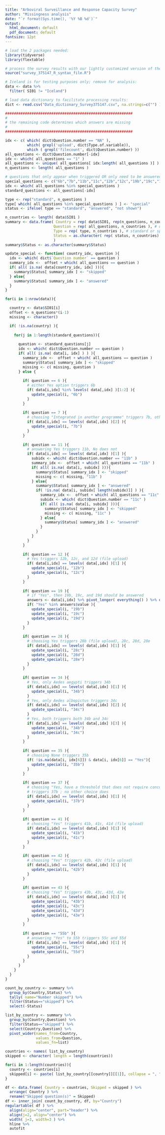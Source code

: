 ```yaml
---
title: "Arboviral Surveillance and Response Capacity Survey"
author: "Missingness analysis"
date: "`r format(Sys.time(), '%Y %B %d')`"
output:
  html_document: default
  pdf_document: default
fontsize: 12pt
---
```


```r

# load the 2 packages needed:
library(tidyverse)
library(flextable)

# process the survey results with our lightly customized version of the WHO script:
source("survey_375147_R_syntax_file.R")

# Iceland is for testing purposes only; remove for analysis:
data <- data %>%
  filter( SI01 != "Iceland")

# load data dictionary to facilitate processing results:
dict <- read.csv("Data_dictionary_Survey375147.csv", na.strings=c("") ) #, encoding="UTF-8" )

##########################################################
#
# the remaining code determines which answers are missing
#
##########################################################

idx <- c( which( dict$Question.number == "NA" ),
          which( grepl('upload', dict$Type.of.variable)),
          which ( grepl('filecount', dict$Question.number) ))
all_questions <- dict$Question.number[-idx]
idx <- which( all_questions == "1" )
all_questions <- unique( all_questions[ idx:length( all_questions )] )
n_questions <- length( all_questions )

# questions that only appear when triggered OR only need to be answered conditionally:
special_questions <- c("6b","7b","11b","11c","12b","12c","19b","19c","19d","28c","28d","28e","34b","34c","35b","37b","41b","41c","42b","43b","43c","43d","43e","55c","55d")
idx <- which( all_questions %in% special_questions )
standard_questions <- all_questions[-idx]

type <- rep("standard", n_questions )
type[ which( all_questions %in% special_questions ) ] <- "special"
status <- ifelse( type == "standard", "answered", "not shown")

n_countries <- length( data$SI01 )
summary <- data.frame( Country = rep( data$SI01, rep(n_questions, n_countries )), # country name
                      Question = rep( all_questions, n_countries ), # question name
                      Type = rep( type, n_countries ), # standard or special
                      Status = as.character( rep( status, n_countries) ) # answered, skipped, or not shown
                      ) 
summary$Status <- as.character(summary$Status)

update_special <- function( country_idx, question ){
  idx <- which( dict$`Question number` == question )
  summary_idx <-  offset + which( all_questions == question )
  if( all( is.na( data[country_idx, idx] ))){
    summary$Status[ summary_idx ] <- "skipped"
  } else{
    summary$Status[ summary_idx ] <- "answered"
  }
}

for(i in 1:nrow(data)){

  country <- data$SI01[i]
  offset <- n_questions*(i-1)
  missing <- character()

  if( !is.na(country) ){
    
    for(j in 1:length(standard_questions)){
      
      question <- standard_questions[j] 
      idx <- which( dict$Question.number == question )
      if( all( is.na( data[i, idx] ) ) ){
        summary_idx <-  offset + which( all_questions == question )
        summary$Status[ summary_idx ] <- "skipped"
        missing <- c( missing, question )
      } else { 
        
        if( question == 6 ){
          # either Yes option triggers 6b
          if( data[i,idx] %in% levels( data[,idx] )[1:2] ){
            update_special(i, "6b")
          }
        }
        
        if( question == 7 ){
          # choosing "Integrated in another programme" triggers 7b, other choices do not
          if( data[i,idx] == levels( data[,idx] )[2] ){
            update_special(i, "7b")
          }
        }
        
        if( question == 11 ){
          # answering Yes triggers 11b, No does not
          if( data[i,idx] == levels( data[,idx] )[1] ){
            subidx <- which( dict$Question.number == "11b" )
            summary_idx <-  offset + which( all_questions == "11b" )
            if( all( is.na( data[i, subidx] ))){
              summary$Status[ summary_idx ] <- "skipped"
              missing <- c( missing, "11b" )
            } else{
              summary$Status[ summary_idx ] <- "answered"
              if( !is.na( data[i, subidx[ length(subidx)]] ) ){
                summary_idx <-  offset + which( all_questions == "11c" )
                subidx <- which( dict$Question.number == "11c" )
                if( all( is.na( data[i, subidx] ))){
                  summary$Status[ summary_idx ] <- "skipped"
                  missing <- c( missing, "11c" )
                } else{
                  summary$Status[ summary_idx ] <- "answered"
                }
              }
            }
          }
        } 
        
        if( question == 12 ){
          # Yes triggers 12b, 12c, and 12d (file upload)
          if( data[i,idx] == levels( data[,idx] )[1] ){
            update_special(i, "12b")
            update_special(i, "12c")
          }
        } 
        
        if( question == 19 ){
          # if "Yes", then 19b, 19c, and 19d should be answered
          answers <- data[i,idx] %>% pivot_longer( everything() ) %>% drop_na()
          if( "Yes" %in% answers$value ){
            update_special(i, "19b")
            update_special(i, "19c")
            update_special(i, "19d")
          }
        } 
        
        if( question == 28 ){
          # choosing Yes triggers 28b (file upload), 28c, 28d, 28e
          if( data[i,idx] == levels( data[,idx] )[1] ){
            update_special(i, "28c")
            update_special(i, "28d")
            update_special(i, "28e")
          }
        } 
        
        if( question == 34 ){
          # Yes, only Aedes aegypti triggers 34b
          if( data[i,idx] == levels( data[,idx] )[1] ){
            update_special(i, "34b")
          } 
          # Yes, only Aedes albopictus triggers 34c
          if( data[i,idx] == levels( data[,idx] )[2] ){
            update_special(i, "34c")
          }
          # Yes, both triggers both 34b and 34c
          if( data[i,idx] == levels( data[,idx] )[3] ){
            update_special(i, "34b")
            update_special(i, "34c")
          }
        } 
        
        if( question == 35 ){
          # choosing None triggers 35b
          if( !is.na(data[i, idx[6]]) & data[i, idx[6]] == "Yes"){
            update_special(i, "35b")
          }
        } 
        
        if( question == 37 ){
          # choosing "Yes, have a threshold that does not require concurrent human cases"
          # triggers 37b ; no other choice does
          if( data[i,idx] == levels( data[,idx] )[1] ){
            update_special(i, "37b")
          }
        } 
        
        if( question == 41 ){
          # choosing "Yes" triggers 41b, 41c, 41d (file upload)
          if( data[i,idx] == levels( data[,idx] )[1] ){
            update_special(i, "41b")
            update_special(i, "41c")
          }
        } 
        
        if( question == 42 ){
          # choosing "Yes" triggers 42b, 42c (file upload)
          if( data[i,idx] == levels( data[,idx] )[1] ){
            update_special(i, "42b")
          }
        } 
        
        if( question == 43 ){
          # choosing "Yes" triggers 43b, 43c, 43d, 43e
          if( data[i,idx] == levels( data[,idx] )[1] ){
            update_special(i, "43b")
            update_special(i, "43c")
            update_special(i, "43d")
            update_special(i, "43e")
          }
        } 
        
        if( question == "55b" ){
          # answering "Yes" to 55b triggers 55c and 55d
          if( data[i,idx] == levels( data[,idx] )[1] ){
            update_special(i, "55c")
            update_special(i, "55d")
          }
        }
      }
    }
  }
}

count_by_country <- summary %>% 
  group_by(Country,Status) %>% 
  tally( name="Number skipped") %>% 
  filter(Status=="skipped") %>% 
  select(-Status)

list_by_country <- summary %>% 
  group_by(Country,Question) %>% 
  filter(Status=="skipped") %>%
  select(Country,Question) %>% 
  pivot_wider(names_from=Country, 
              values_from=Question, 
              values_fn=list) 

countries <- names( list_by_country)
skipped <- character( length = length(countries))

for(i in 1:length(countries)){
  country <- countries[i]
  skipped[i] <- paste( list_by_country[[country]][[1]], collapse = ", ")
}

df <- data.frame( Country = countries, Skipped = skipped ) %>% 
  arrange( Country ) %>%
  rename("Skipped question(s)" = Skipped)
df <- inner_join( count_by_country, df, by="Country")
regulartable( df ) %>%
  align(align="center", part="header") %>%
  align(j=2, align="center") %>% 
  width( j=3, width=3 ) %>%
  hline %>%
  autofit

```
